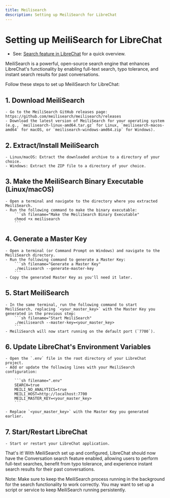```yaml
---
title: Meilisearch
description: Setting up MeiliSearch for LibreChat
---
```


# Setting up MeiliSearch for LibreChat
- See: [Search feature in LibreChat](/docs/features/search) for a quick overview.

MeiliSearch is a powerful, open-source search engine that enhances LibreChat's functionality by enabling full-text search, typo tolerance, and instant search results for past conversations. 

Follow these steps to set up MeiliSearch for LibreChat:

## 1. Download MeiliSearch
    - Go to the MeiliSearch GitHub releases page: https://github.com/meilisearch/meilisearch/releases
    - Download the latest version of MeiliSearch for your operating system (e.g., `meilisearch-linux-amd64.tar.gz` for Linux, `meilisearch-macos-amd64` for macOS, or `meilisearch-windows-amd64.zip` for Windows).

## 2. Extract/Install MeiliSearch
    - Linux/macOS: Extract the downloaded archive to a directory of your choice.
    - Windows: Extract the ZIP file to a directory of your choice.

## 3. Make the MeiliSearch Binary Executable (Linux/macOS)
    - Open a terminal and navigate to the directory where you extracted MeiliSearch.
    - Run the following command to make the binary executable:
        ```sh filename="Make the MeiliSearch Binary Executable"
        chmod +x meilisearch
        ```

## 4. Generate a Master Key
    - Open a terminal (or Command Prompt on Windows) and navigate to the MeiliSearch directory.
    - Run the following command to generate a Master Key:
        ```sh filename="Generate a Master Key"
        ./meilisearch --generate-master-key
        ```
    - Copy the generated Master Key as you'll need it later.

## 5. Start MeiliSearch
    - In the same terminal, run the following command to start MeiliSearch, replacing `<your_master_key>` with the Master Key you generated in the previous step:
        ```sh filename="Start MeiliSearch"
        ./meilisearch --master-key=<your_master_key>
        ```
    - MeiliSearch will now start running on the default port (`7700`).

## 6. Update LibreChat's Environment Variables
    - Open the `.env` file in the root directory of your LibreChat project.
    - Add or update the following lines with your MeiliSearch configuration:

        ```sh filename=".env"
        SEARCH=true
        MEILI_NO_ANALYTICS=true
        MEILI_HOST=http://localhost:7700
        MEILI_MASTER_KEY=<your_master_key>
        ```

    - Replace `<your_master_key>` with the Master Key you generated earlier.

## 7. Start/Restart LibreChat
    - Start or restart your LibreChat application.

That's it! With MeiliSearch set up and configured, LibreChat should now have the Conversation search feature enabled, allowing users to perform full-text searches, benefit from typo tolerance, and experience instant search results for their past conversations.

Note: Make sure to keep the MeiliSearch process running in the background for the search functionality to work correctly. You may want to set up a script or service to keep MeiliSearch running persistently.